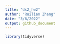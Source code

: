 ```yaml
---
title: "ds2_hw2"
author: "Ruilian Zhang"
date: "3/6/2022"
output: github_document
---
```


```r
library(tidyverse)
```

